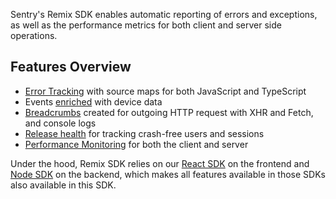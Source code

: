 <Note>

Sentry's Remix SDK enables automatic reporting of errors and exceptions, as well as the performance metrics for both client and server side operations.

</Note>

## Features Overview

- [Error Tracking](/product/issues/) with source maps for both JavaScript and TypeScript
- Events [enriched](/platforms/javascript/guides/remix/enriching-events/context/) with device data
- [Breadcrumbs](/platforms/javascript/guides/remix/enriching-events/breadcrumbs/) created for outgoing HTTP request with XHR and Fetch, and console logs
- [Release health](/product/releases/health/) for tracking crash-free users and sessions
- [Performance Monitoring](/product/performance/) for both the client and server

Under the hood, Remix SDK relies on our [React SDK](/platforms/javascript/guides/react/) on the frontend and [Node SDK](/platforms/node) on the backend, which makes all features available in those SDKs also available in this SDK.

